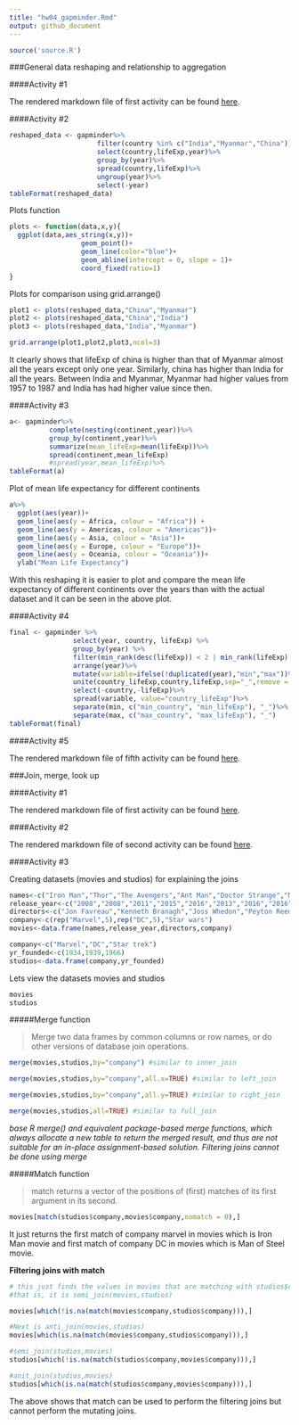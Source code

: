 ```yaml
---
title: "hw04_gapminder.Rmd"
output: github_document
---
```


```r
source('source.R')
```

###General data reshaping and relationship to aggregation

####Activity #1 

The rendered markdown file of first activity can be found [here](https://github.com/abishekarun/STAT545-hw-rajendran-arun/blob/master/hw04/Reshaping_activities/activity1.md).

####Activity #2

```r
reshaped_data <- gapminder%>%
                      filter(country %in% c("India","Myanmar","China"))%>%
                      select(country,lifeExp,year)%>%
                      group_by(year)%>%
                      spread(country,lifeExp)%>%
                      ungroup(year)%>%
                      select(-year)
tableFormat(reshaped_data)
```

Plots function
```r
plots <- function(data,x,y){
  ggplot(data,aes_string(x,y))+
                  geom_point()+
                  geom_line(color="blue")+
                  geom_abline(intercept = 0, slope = 1)+
                  coord_fixed(ratio=1)
}
```

Plots for comparison using grid.arrange()

```r

plot1 <- plots(reshaped_data,"China","Myanmar")
plot2 <- plots(reshaped_data,"China","India")
plot3 <- plots(reshaped_data,"India","Myanmar")

grid.arrange(plot1,plot2,plot3,ncol=3)
```

It clearly shows that lifeExp of china is higher than that of Myanmar almost all the years except only one year. Similarly, china has higher than India for all the years.
Between India and Myanmar, Myanmar had higher values from 1957 to 1987 and India has had higher value since then.

####Activity #3

```r
a<- gapminder%>%
          complete(nesting(continent,year))%>%
          group_by(continent,year)%>%
          summarize(mean_lifeExp=mean(lifeExp))%>%
          spread(continent,mean_lifeExp)
          #spread(year,mean_lifeExp)%>%
tableFormat(a)
```

Plot of mean life expectancy for different continents 
```r
a%>%
  ggplot(aes(year))+
  geom_line(aes(y = Africa, colour = "Africa")) + 
  geom_line(aes(y = Americas, colour = "Americas"))+ 
  geom_line(aes(y = Asia, colour = "Asia"))+ 
  geom_line(aes(y = Europe, colour = "Europe"))+ 
  geom_line(aes(y = Oceania, colour = "Oceania"))+
  ylab("Mean Life Expectancy")
```

With this reshaping it is easier to plot and compare the mean life expectancy of different continents over the years than with the actual dataset and it can be seen in the above plot.

####Activity #4

```r
final <- gapminder %>%
                select(year, country, lifeExp) %>%
                group_by(year) %>%
                filter(min_rank(desc(lifeExp)) < 2 | min_rank(lifeExp) < 2) %>% 
                arrange(year)%>%
                mutate(variable=ifelse(!duplicated(year),"min","max"))%>%
                unite(country_lifeExp,country,lifeExp,sep="_",remove = FALSE)%>%
                select(-country,-lifeExp)%>%
                spread(variable, value="country_lifeExp")%>%
                separate(min, c("min_country", "min_lifeExp"), "_")%>%
                separate(max, c("max_country", "max_lifeExp"), "_")
tableFormat(final)
```

  
####Activity #5

The rendered markdown file of fifth activity can be found [here](https://github.com/abishekarun/STAT545-hw-rajendran-arun/blob/master/hw04/Reshaping_activities/activity5.md).

###Join, merge, look up

####Activity #1

The rendered markdown file of first activity can be found [here](https://github.com/abishekarun/STAT545-hw-rajendran-arun/blob/master/hw04/join_activities/activity1.md).

####Activity #2

The rendered markdown file of second activity can be found [here](https://github.com/abishekarun/STAT545-hw-rajendran-arun/blob/master/hw04/join_activities/activity2.md).

####Activity #3

Creating datasets (movies and studios) for explaining the joins
```r
names<-c("Iron Man","Thor","The Avengers","Ant Man","Doctor Strange","Man of steel","Dawn of Justice","Suicide squad","Wonder woman","Justice league","Force awakens")
release_year<-c("2008","2008","2011","2015","2016","2013","2016","2016","2017","2017","2015")
directors<-c("Jon Favreau","Kenneth Branagh","Joss Whedon","Peyton Reed","Scott Derrickson","Zack Snyder","Zack Snyder","David Ayer","Patty Jenkins","Zack Snyder","J.J. Abrams")
company<-c(rep("Marvel",5),rep("DC",5),"Star wars")
movies<-data.frame(names,release_year,directors,company)

company<-c("Marvel","DC","Star trek")
yr_founded<-c(1934,1939,1966)
studios<-data.frame(company,yr_founded)
```

Lets view the datasets movies and studios
```r
movies
studios
```


#####Merge function

> Merge two data frames by common columns or row names, or do other versions of database join operations.

```r
merge(movies,studios,by="company") #similar to inner_join 

merge(movies,studios,by="company",all.x=TRUE) #similar to left_join

merge(movies,studios,by="company",all.y=TRUE) #similar to right_join

merge(movies,studios,all=TRUE) #similar to full_join
```

_base R merge() and equivalent package-based merge functions, which always allocate a new table to return the merged result, and thus are not suitable for an in-place assignment-based solution. Filtering joins cannot be done using merge_

#####Match function

> match returns a vector of the positions of (first) matches of its first argument in its second.

```r
movies[match(studios$company,movies$company,nomatch = 0),]
```

It just returns the first match of company marvel in movies which is Iron Man movie and first match of company DC in movies which is Man of Steel movie.

**Filtering joins with match**

```r
# this just finds the values in movies that are matching with studios$company
#that is, it is semi_join(movies,studios)

movies[which(!is.na(match(movies$company,studios$company))),]

#Next is anti_join(movies,studios)
movies[which(is.na(match(movies$company,studios$company))),]

#semi_join(studios,movies)
studios[which(!is.na(match(studios$company,movies$company))),]

#anit_join(studios,movies)
studios[which(is.na(match(studios$company,movies$company))),]
```
The above shows that match can be used to perform the filtering joins but cannot perform the mutating joins. 
